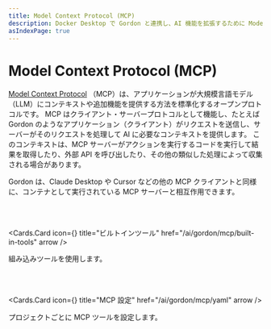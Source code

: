 ```yaml
---
title: Model Context Protocol (MCP)
description: Docker Desktop で Gordon と連携し、AI 機能を拡張するために Model Context Protocol (MCP) サーバーを使用する方法を学びましょう。
asIndexPage: true
---
```



# Model Context Protocol (MCP)

[Model Context Protocol](https://modelcontextprotocol.io/introduction) （MCP）は、アプリケーションが大規模言語モデル（LLM）にコンテキストや追加機能を提供する方法を標準化するオープンプロトコルです。
MCP はクライアント・サーバープロトコルとして機能し、たとえば Gordon のようなアプリケーション（クライアント）がリクエストを送信し、サーバーがそのリクエストを処理して AI に必要なコンテキストを提供します。
このコンテキストは、MCP サーバーがアクションを実行するコードを実行して結果を取得したり、外部 API を呼び出したり、その他の類似した処理によって収集される場合があります。

Gordon は、Claude Desktop や Cursor などの他の MCP クライアントと同様に、コンテナとして実行されている MCP サーバーと相互作用できます。

<br />
<br />

<Cards.Card
  icon={<MdOutlineConstruction />}
  title="ビルトインツール"
  href="/ai/gordon/mcp/built-in-tools"
  arrow
/>

組み込みツールを使用します。

<br />
<br />

<Cards.Card
  icon={<MdPrecisionManufacturing />}
  title="MCP 設定"
  href="/ai/gordon/mcp/yaml"
  arrow
/>

プロジェクトごとに MCP ツールを設定します。
